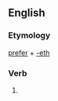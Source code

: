 ==English==

===Etymology===
[[prefer]] + [[-eth]]

===Verb===
{{infl|en|verb form}}

# {{archaic third-person singular of|prefer}}